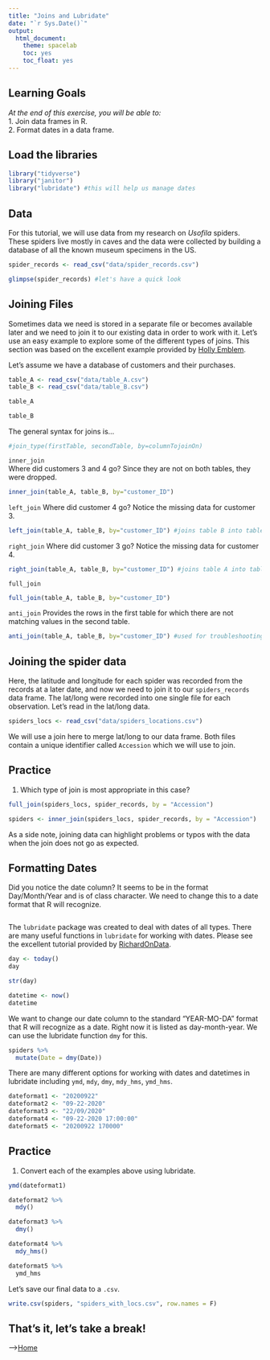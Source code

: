```yaml
---
title: "Joins and Lubridate"
date: "`r Sys.Date()`"
output:
  html_document:
    theme: spacelab
    toc: yes
    toc_float: yes
---
```


## Learning Goals
*At the end of this exercise, you will be able to:*  
1. Join data frames in R.   
2. Format dates in a data frame. 

## Load the libraries
```r
library("tidyverse")
library("janitor")
library("lubridate") #this will help us manage dates
```

## Data
For this tutorial, we will use data from my research on _Usofila_ spiders. These spiders live mostly in caves and the data were collected by building a database of all the known museum specimens in the US.   
```r
spider_records <- read_csv("data/spider_records.csv")
```

```r
glimpse(spider_records) #let's have a quick look
```

## Joining Files
Sometimes data we need is stored in a separate file or becomes available later and we need to join it to our existing data in order to work with it. Let's use an easy example to explore some of the different types of joins. This section was based on the excellent example provided by [Holly Emblem](https://hollyemblem.medium.com/joining-data-with-dplyr-in-r-874698eb8898).  

Let's assume we have a database of customers and their purchases.
```r
table_A <- read_csv("data/table_A.csv")
table_B <- read_csv("data/table_B.csv")
```

```r
table_A
```

```r
table_B
```

The general syntax for joins is...
```r
#join_type(firstTable, secondTable, by=columnTojoinOn)
```

`inner_join`  
Where did customers 3 and 4 go? Since they are not on both tables, they were dropped.
```r
inner_join(table_A, table_B, by="customer_ID")
```

`left_join`
Where did customer 4 go? Notice the missing data for customer 3.
```r
left_join(table_A, table_B, by="customer_ID") #joins table B into table A
```

`right_join`
Where did customer 3 go? Notice the missing data for customer 4.
```r
right_join(table_A, table_B, by="customer_ID") #joins table A into table B
```

`full_join`
```r
full_join(table_A, table_B, by="customer_ID")
```

`anti_join`
Provides the rows in the first table for which there are not matching values in the second table.
```r
anti_join(table_A, table_B, by="customer_ID") #used for troubleshooting
```

## Joining the spider data
Here, the latitude and longitude for each spider was recorded from the records at a later date, and now we need to join it to our `spiders_records` data frame. The lat/long were recorded into one single file for each observation. Let's read in the lat/long data.
```r
spiders_locs <- read_csv("data/spiders_locations.csv")
```

We will use a join here to merge lat/long to our data frame. Both files contain a unique identifier called `Accession` which we will use to join.  

## Practice
1. Which type of join is most appropriate in this case?  
```r
full_join(spiders_locs, spider_records, by = "Accession")
```

```r
spiders <- inner_join(spiders_locs, spider_records, by = "Accession")
```

As a side note, joining data can highlight problems or typos with the data when the join does not go as expected.  

## Formatting Dates
Did you notice the date column? It seems to be in the format Day/Month/Year and is of class character. We need to change this to a date format that R will recognize.
```r

```

The `lubridate` package was created to deal with dates of all types. There are many useful functions in `lubridate` for working with dates. Please see the excellent tutorial provided by [RichardOnData](https://www.youtube.com/watch?v=VYAo69WdJZg&ab_channel=RichardOnData).
```r
day <- today()
day
```

```r
str(day)
```

```r
datetime <- now()
datetime
```

We want to change our date column to the standard "YEAR-MO-DA" format that R will recognize as a date. Right now it is listed as day-month-year. We can use the lubridate function `dmy` for this. 
```r
spiders %>% 
  mutate(Date = dmy(Date))
```

There are many different options for working with dates and datetimes in lubridate including `ymd`, `mdy`, `dmy`, `mdy_hms`, `ymd_hms`.
```r
dateformat1 <- "20200922"
dateformat2 <- "09-22-2020"
dateformat3 <- "22/09/2020"
dateformat4 <- "09-22-2020 17:00:00"
dateformat5 <- "20200922 170000"
```

## Practice 
1. Convert each of the examples above using lubridate.
```r
ymd(dateformat1)
```

```r
dateformat2 %>% 
  mdy()
```

```r
dateformat3 %>% 
  dmy()
```

```r
dateformat4 %>% 
  mdy_hms()
```

```r
dateformat5 %>% 
  ymd_hms
```

Let's save our final data to a `.csv`.
```r
write.csv(spiders, "spiders_with_locs.csv", row.names = F)
```

## That's it, let's take a break!   

-->[Home](https://jmledford3115.github.io/datascibiol/)